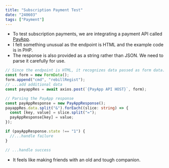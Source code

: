 ```yaml
---
title: "Subscription Payment Test"
date: "240603"
tags: ["Payment"]
---
```


- To test subscription payments, we are integrating a payment API called [PayApp](https://payapp.kr/dev_center/dev_center01.html).
- I felt something unusual as the endpoint is HTML and the example code is in PHP.
- The response is also provided as a string rather than JSON. We need to parse it carefully for use.

```typescript
// Since the endpoint is HTML, it recognizes data passed as form data.
const form = new FormData();
form.append("cmd", "rebillRegist");
// ...add additional data
const payappRes = await axios.post(`{PayApp API HOST}`, form);

// Parsing the PayApp response
const payAppResponse = new PayAppResponse();
payappRes.data.split("&").forEach((slice: string) => {
  const [key, value] = slice.split("=");
  payAppResponse[key] = value;
});

if (payAppResponse.state !== "1") {
  //...handle failure
}

// ...handle success
```

- It feels like making friends with an old and tough companion.
